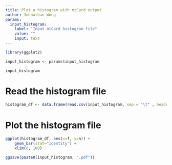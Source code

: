 ```yaml
---
title: Plot a histogram with ntCard output
author: Johnathan Wong
params:
  input_histogram:
    label: "Input ntCard histogram file"
    value: ""
    input: text
---
```


```r
library(ggplot2)

input_histogram <- params$input_histogram

input_histogram
```
# Read the histogram file
```r
histogram_df <- data.frame(read.csv(input_histogram, sep = "\t" , header=T))
```

# Plot the histogram file
```r
ggplot(histogram_df, aes(x=f, y=n)) +
    geom_bar(stat="identity") +
    xlim(0, 100)
```

```r
ggsave(paste0(input_histogram, ".pdf"))
```
